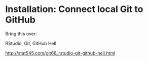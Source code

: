 # Installation: Connect local Git to GitHub

Bring this over:

RStudio, Git, GitHub Hell

<http://stat545.com/git66_rstudio-git-github-hell.html>
